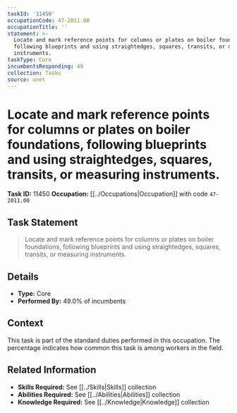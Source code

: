 ```yaml
---
taskId: '11450'
occupationCode: 47-2011.00
occupationTitle: ''
statement: >-
  Locate and mark reference points for columns or plates on boiler foundations,
  following blueprints and using straightedges, squares, transits, or measuring
  instruments.
taskType: Core
incumbentsResponding: 49
collection: Tasks
source: onet
---
```

# Locate and mark reference points for columns or plates on boiler foundations, following blueprints and using straightedges, squares, transits, or measuring instruments.

**Task ID:** 11450
**Occupation:** [[../Occupations|Occupation]] with code `47-2011.00`

## Task Statement

> Locate and mark reference points for columns or plates on boiler foundations, following blueprints and using straightedges, squares, transits, or measuring instruments.

## Details

- **Type:** Core
- **Performed By:** 49.0% of incumbents

## Context

This task is part of the standard duties performed in this occupation. The percentage indicates how common this task is among workers in the field.

## Related Information

- **Skills Required:** See [[../Skills|Skills]] collection
- **Abilities Required:** See [[../Abilities|Abilities]] collection
- **Knowledge Required:** See [[../Knowledge|Knowledge]] collection
